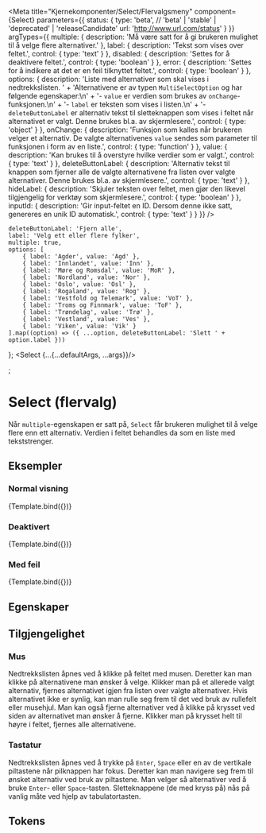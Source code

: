 
<Meta
    title="Kjernekomponenter/Select/Flervalgsmeny"
    component={Select}
    parameters={{
        status: {
            type: 'beta', // 'beta' | 'stable' | 'deprecated' | 'releaseCandidate'
            url: 'http://www.url.com/status'
        }
    }}
    argTypes={{
        multiple: {
            description: 'Må være satt for å gi brukeren mulighet til å velge flere alternativer.'
        },
        label: {
            description: 'Tekst som vises over feltet.',
            control: {
                type: 'text'
            }
        },
        disabled: {
            description: 'Settes for å deaktivere feltet.',
            control: {
                type: 'boolean'
            }
        },
        error: {
            description: 'Settes for å indikere at det er en feil tilknyttet feltet.',
            control: {
                type: 'boolean'
            }
        },
        options: {
            description:
                'Liste med alternativer som skal vises i nedtrekkslisten. ' +
                'Alternativene er av typen `MultiSelectOption` og har følgende egenskaper:\n' +
                '- `value` er verdien som brukes av `onChange`-funksjonen.\n' +
                '- `label` er teksten som vises i listen.\n' +
                '- `deleteButtonLabel` er alternativ tekst til sletteknappen som vises i feltet når alternativet er valgt. Denne brukes bl.a. av skjermlesere.',
            control: {
                type: 'object'
            }
        },
        onChange: {
            description: 'Funksjon som kalles når brukeren velger et alternativ. De valgte alternativenes `value` sendes som parameter til funksjonen i form av en liste.',
            control: {
                type: 'function'
            }
        },
        value: {
            description: 'Kan brukes til å overstyre hvilke verdier som er valgt.',
            control: {
                type: 'text'
            }
        },
        deleteButtonLabel: {
            description: 'Alternativ tekst til knappen som fjerner alle de valgte alternativene fra listen over valgte alternativer. Denne brukes bl.a. av skjermlesere.',
            control: {
                type: 'text'
            }
        },
        hideLabel: {
            description: 'Skjuler teksten over feltet, men gjør den likevel tilgjengelig for verktøy som skjermlesere.',
            control: {
                type: 'boolean'
            }
        },
        inputId: {
            description: 'Gir input-feltet en ID. Dersom denne ikke satt, genereres en unik ID automatisk.',
            control: {
                type: 'text'
            }
        }
    }}
/>

    deleteButtonLabel: 'Fjern alle',
    label: 'Velg ett eller flere fylker',
    multiple: true,
    options: [
        { label: 'Agder', value: 'Agd' },
        { label: 'Innlandet', value: 'Inn' },
        { label: 'Møre og Romsdal', value: 'MoR' },
        { label: 'Nordland', value: 'Nor' },
        { label: 'Oslo', value: 'Osl' },
        { label: 'Rogaland', value: 'Rog' },
        { label: 'Vestfold og Telemark', value: 'VoT' },
        { label: 'Troms og Finnmark', value: 'ToF' },
        { label: 'Trøndelag', value: 'Trø' },
        { label: 'Vestland', value: 'Ves' },
        { label: 'Viken', value: 'Vik' }
    ].map((option) => ({ ...option, deleteButtonLabel: 'Slett ' + option.label }))
};
    <Select {...{...defaultArgs, ...args}}/>
</div>;

# Select (flervalg)

<BetaBlock />

Når `multiple`-egenskapen er satt på, `Select` får brukeren mulighet til å velge flere enn ett alternativ.
Verdien i feltet behandles da som en liste med tekststrenger.

## Eksempler

### Normal visning
<Canvas>
    <Story
        name="Normal"
        args={{}}
    >
        {Template.bind({})}
    </Story>
</Canvas>

### Deaktivert
<Canvas>
    <Story
        name="Deaktivert"
        args={{disabled: true}}
    >
        {Template.bind({})}
    </Story>
</Canvas>

### Med feil
<Canvas>
    <Story
        name="Med feil"
        args={{error: true}}
    >
        {Template.bind({})}
    </Story>
</Canvas>

## Egenskaper
<ArgsTable story="Normal"/>

## Tilgjengelighet

### Mus
Nedtrekkslisten åpnes ved å klikke på feltet med musen. Deretter kan man klikke på alternativene man ønsker å velge.
Klikker man på et allerede valgt alternativ, fjernes alternativet igjen fra listen over valgte alternativer.
Hvis alternativet ikke er synlig, kan man rulle seg frem til det ved bruk av rullefelt eller musehjul.
Man kan også fjerne alternativer ved å klikke på krysset ved siden av alternativet man ønsker å fjerne.
Klikker man på krysset helt til høyre i feltet, fjernes alle alternativene.

### Tastatur
Nedtrekkslisten åpnes ved å trykke på `Enter`, `Space` eller en av de vertikale piltastene når pilknappen har fokus.
Deretter kan man navigere seg frem til ønsket alternativ ved bruk av piltastene.
Man velger så alternativer ved å bruke `Enter`- eller `Space`-tasten.
Sletteknappene (de med kryss på) nås på vanlig måte ved hjelp av tabulatortasten.

## Tokens
<TokensTable
    jsonKey='component.select'
    componentName='select'
    showPreview={false}
    description
/>
